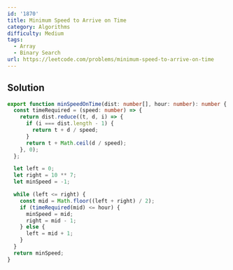 ```yaml
---
id: '1870'
title: Minimum Speed to Arrive on Time
category: Algorithms
difficulty: Medium
tags:
  - Array
  - Binary Search
url: https://leetcode.com/problems/minimum-speed-to-arrive-on-time
---
```


## Solution

```typescript filename="solution.ts" copy
export function minSpeedOnTime(dist: number[], hour: number): number {
  const timeRequired = (speed: number) => {
    return dist.reduce((t, d, i) => {
      if (i === dist.length - 1) {
        return t + d / speed;
      }
      return t + Math.ceil(d / speed);
    }, 0);
  };

  let left = 0;
  let right = 10 ** 7;
  let minSpeed = -1;

  while (left <= right) {
    const mid = Math.floor((left + right) / 2);
    if (timeRequired(mid) <= hour) {
      minSpeed = mid;
      right = mid - 1;
    } else {
      left = mid + 1;
    }
  }
  return minSpeed;
}
```
